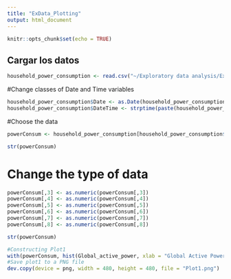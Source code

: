 ```yaml
---
title: "ExData_Plotting"
output: html_document
---
```


```r
knitr::opts_chunk$set(echo = TRUE)
```

## Cargar los datos

```r
household_power_consumption <- read.csv("~/Exploratory data analysis/ExData_Plotting1/household_power_consumption.txt", header=TRUE, sep=";")
```

#Change classes of Date and Time variables

```r
household_power_consumption$Date <- as.Date(household_power_consumption$Date, format = "%d/%m/%Y")
household_power_consumption$DateTime <- strptime(paste(household_power_consumption$Date,household_power_consumption$Time),format = "%Y-%m-%d %H:%M:%S")
```

#Choose the data 
```r
powerConsum <- household_power_consumption[household_power_consumption$Date >= "2007-2-1" & household_power_consumption$Date <= "2007-2-2",]
```
```r
str(powerConsum)
```
# Change the type of data
```r
powerConsum[,3] <- as.numeric(powerConsum[,3])
powerConsum[,4] <- as.numeric(powerConsum[,4])
powerConsum[,5] <- as.numeric(powerConsum[,5])
powerConsum[,6] <- as.numeric(powerConsum[,6])
powerConsum[,7] <- as.numeric(powerConsum[,7])
powerConsum[,8] <- as.numeric(powerConsum[,8])
```
```r
str(powerConsum)
```

```r
#Constructing Plot1
with(powerConsum, hist(Global_active_power, xlab = "Global Active Power (kilowatts)",col = "red", main = "Global Active Power"))
#Save plot1 to a PNG file
dev.copy(device = png, width = 480, height = 480, file = "Plot1.png")
```

